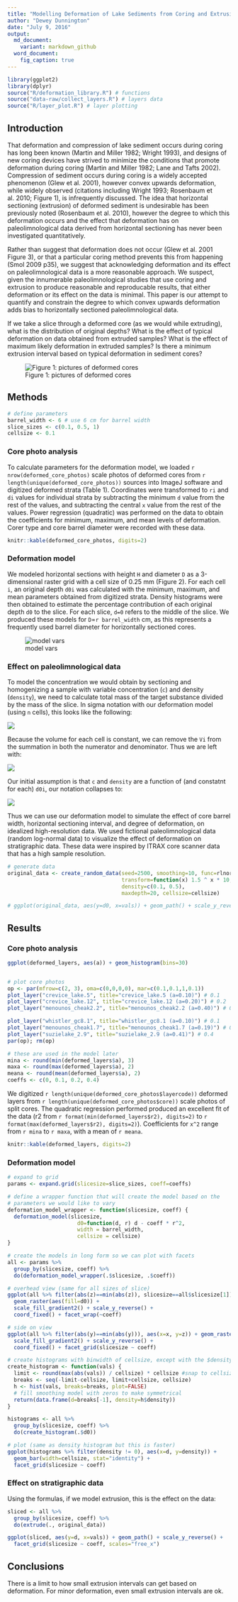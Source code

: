 ```yaml
---
title: "Modelling Deformation of Lake Sediments from Coring and Extrusion"
author: "Dewey Dunnington"
date: "July 9, 2016"
output:
  md_document:
    variant: markdown_github
  word_document:
    fig_caption: true
---
```


```r
library(ggplot2)
library(dplyr)
source("R/deformation_library.R") # functions
source("data-raw/collect_layers.R") # layers data
source("R/layer_plot.R") # layer plotting
```

## Introduction

That deformation and compression of lake sediment occurs during coring has long been known (Martin and Miller 1982; Wright 1993), and designs of new coring devices have strived to minimize the conditions that promote deformation during coring (Martin and Miller 1982; Lane and Tafts 2002). Compression of sediment occurs during coring is a widely accepted phenomenon (Glew et al. 2001), however convex upwards deformation, while widely observed (citations including Wright 1993; Rosenbaum et al. 2010; Figure 1), is infrequently discussed. The idea that horizontal sectioning (extrusion) of deformed sediment is undesirable has been previously noted (Rosenbaum et al. 2010), however the degree to which this deformation occurs and the effect that deformation has on paleolimnological data derived from horizontal sectioning has never been investigated quantitatively.

Rather than suggest that deformation does not occur (Glew et al. 2001 Figure 3), or that a particular coring method prevents this from happening (Smol 2009 p35), we suggest that acknowledging deformation and its effect on paleolimnological data is a more reasonable approach. We suspect, given the innumerable paleolimnological studies that use coring and extrusion to produce reasonable and reproducable results, that either deformation or its effect on the data is minimal. This paper is our attempt to quantify and constrain the degree to which convex upwards deformation adds bias to horizontally sectioned paleolimnological data.

If we take a slice through a deformed core (as we would while extruding), what is the distribution of original depths? What is the effect of typical deformation on data obtained from extruded samples? What is the effect of maximum likely deformation in extruded samples? Is there a minimum extrusion interval based on typical deformation in sediment cores?

![Figure 1: pictures of deformed cores](deformed cores/def_cores_summaryfig.png)

## Methods

```r
# define parameters
barrel_width <- 6 # use 6 cm for barrel width
slice_sizes <- c(0.1, 0.5, 1)
cellsize <- 0.1
```


### Core photo analysis

To calculate parameters for the deformation model, we loaded `r nrow(deformed_core_photos)` scale photos of deformed cores from `r length(unique(deformed_core_photos))` sources into ImageJ software and digitized deformed strata (Table 1). Coordinates were transformed to `ri` and `di` values for individual strata by subtracting the minimum `d` value from the rest of the values, and subtracting the central `x` value from the rest of the values. Power regression (quadratic) was performed on the data to obtain the coefficients for minimum, maximum, and mean levels of deformation. Corer type and core barrel diameter were recorded with these data.

```r
knitr::kable(deformed_core_photos, digits=2)
```

### Deformation model

We modeled horizontal sections with height `H` and diameter `D` as a 3-dimensional raster grid with a cell size of 0.25 mm (Figure 2). For each cell `i`, an original depth `d0i` was calculated with the minimum, maximum, and mean parameters obtained from digitized strata. Density histograms were then obtained to estimate the percentage contribution of each original depth `d0` to the slice. For each slice, `d=0` refers to the middle of the slice. We produced these models for `D`=`r barrel_width` cm, as this represents a frequently used barrel diameter for horizontally sectioned cores.

![model vars](figs/fig2_deformation_vars.png)

### Effect on paleolimnological data

To model the concentration we would obtain by sectioning and homogenizing a sample with variable concentration (`c`) and density (`density`), we need to calculate total mass of the target substance divided by the mass of the slice. In sigma notation with our deformation model (using `n` cells), this looks like the following:

![](figs/math1.jpg)

Because the volume for each cell is constant, we can remove the `Vi` from the summation in both the numerator and denominator. Thus we are left with:

![](figs/math2.jpg)

Our initial assumption is that `c` and `density` are a function of (and constatnt for each) `d0i`, our notation collapses to:

![](figs/math3.jpg)

Thus we can use our deformation model to simulate the effect of core barrel width, horizontal sectioning interval, and degree of deformation, on idealized high-resolution data. We used fictional paleolimnological data (random log-normal data) to visualize the effect of deformation on stratigraphic data. These data were inspired by ITRAX core scanner data that has a high sample resolution.

```r
# generate data
original_data <- create_random_data(seed=2500, smoothing=10, func=rlnorm,
                                    transform=function(x) 1.5 ^ x * 10,
                                    density=c(0.1, 0.5),
                                    maxdepth=20, cellsize=cellsize)

# ggplot(original_data, aes(y=d0, x=vals)) + geom_path() + scale_y_reverse()
```


## Results

### Core photo analysis

```r
ggplot(deformed_layers, aes(a)) + geom_histogram(bins=30)


# plot core photos
op <- par(mfrow=c(2, 3), oma=c(0,0,0,0), mar=c(0.1,0.1,1,0.1))
plot_layer("crevice_lake.5", title="crevice_lake.5 (a=0.10)") # 0.1
plot_layer("crevice_lake.12", title="crevice_lake.12 (a=0.20)") # 0.2
plot_layer("menounos_cheak2.2", title="menounos_cheak2.2 (a=0.40)") # 0.4

plot_layer("whistler_gc8.1", title="whistler_gc8.1 (a=0.10)") # 0.1
plot_layer("menounos_cheak1.7", title="menounos_cheak1.7 (a=0.19)") # 0.2
plot_layer("suzielake_2.9", title="suzielake_2.9 (a=0.41)") # 0.4
par(op); rm(op)

# these are used in the model later
mina <- round(min(deformed_layers$a), 3)
maxa <- round(max(deformed_layers$a), 2)
meana <- round(mean(deformed_layers$a), 2)
coeffs <- c(0, 0.1, 0.2, 0.4)
```

We digitized `r length(unique(deformed_core_photos$layercode))` deformed layers from `r length(unique(deformed_core_photos$core))` scale photos of split cores. The quadratic regression performed produced an excellent fit of the data (r2 from `r format(min(deformed_layers$r2), digits=2)` to `r format(max(deformed_layers$r2), digits=2)`). Coefficients for `x^2` range from `r mina` to `r maxa`, with a mean of `r meana`.


```r
knitr::kable(deformed_layers, digits=2)
```

### Deformation model

```r
# expand to grid
params <- expand.grid(slicesize=slice_sizes, coeff=coeffs)

# define a wrapper function that will create the model based on the
# parameters we would like to vary
deformation_model_wrapper <- function(slicesize, coeff) {
  deformation_model(slicesize, 
                      d0=function(d, r) d - coeff * r^2, 
                      width = barrel_width, 
                      cellsize = cellsize)
}

# create the models in long form so we can plot with facets
all <- params %>% 
  group_by(slicesize, coeff) %>% 
  do(deformation_model_wrapper(.$slicesize, .$coeff))

# overhead view (same for all sizes of slice)
ggplot(all %>% filter(abs(z)==min(abs(z)), slicesize==all$slicesize[1]), aes(x=x, y=y)) + 
  geom_raster(aes(fill=d0)) + 
  scale_fill_gradient2() + scale_y_reverse() + 
  coord_fixed() + facet_wrap(~coeff)

# side on view
ggplot(all %>% filter(abs(y)==min(abs(y))), aes(x=x, y=z)) + geom_raster(aes(fill=d0)) + 
  scale_fill_gradient2() + scale_y_reverse() + 
  coord_fixed() + facet_grid(slicesize ~ coeff)

# create histograms with binwidth of cellsize, except with the $density param)
create_histogram <- function(vals) {
  limit <- round(max(abs(vals)) / cellsize) * cellsize #snap to cellsize
  breaks <- seq(-limit-cellsize, limit+cellsize, cellsize)
  h <- hist(vals, breaks=breaks, plot=FALSE)
  # fill smoothing model with zeros to make symmetrical
  return(data.frame(d=breaks[-1], density=h$density))
}

histograms <- all %>% 
  group_by(slicesize, coeff) %>% 
  do(create_histogram(.$d0))

# plot (same as density histogram but this is faster)
ggplot(histograms %>% filter(density != 0), aes(x=d, y=density)) + 
  geom_bar(width=cellsize, stat="identity") + 
  facet_grid(slicesize ~ coeff)
```

### Effect on stratigraphic data

Using the formulas, if we model extrusion, this is the effect on the data:

```r
sliced <- all %>%
  group_by(slicesize, coeff) %>% 
  do(extrude(., original_data))

ggplot(sliced, aes(y=d, x=vals)) + geom_path() + scale_y_reverse() + 
  facet_grid(slicesize ~ coeff, scales="free_x")
```


## Conclusions

There is a limit to how small extrusion intervals can get based on deformation. For minor deformation, even small extrusion intervals are ok.
